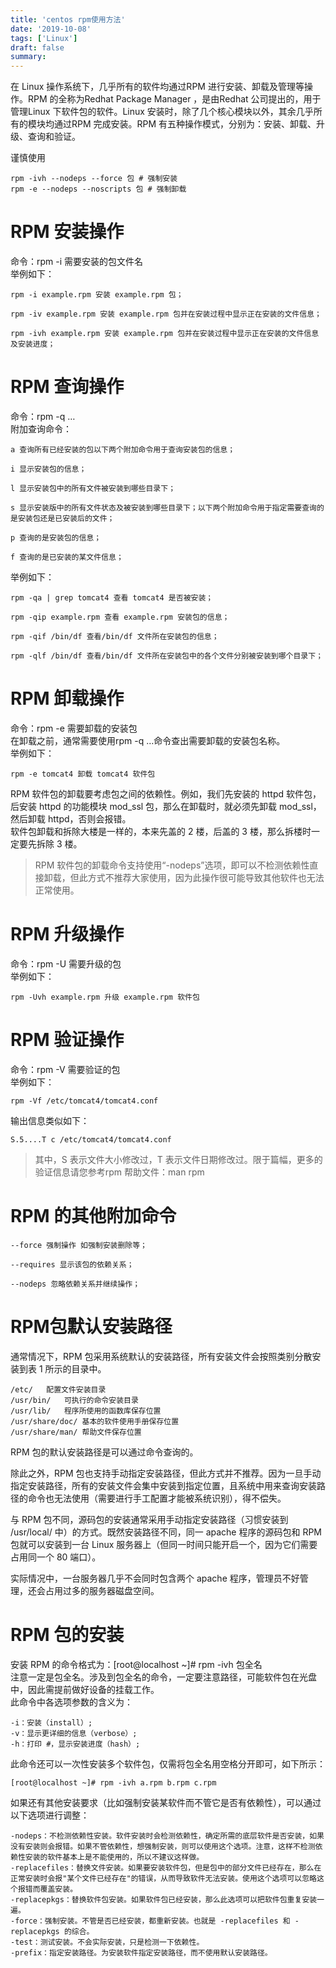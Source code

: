 ```yaml
---
title: 'centos rpm使用方法'
date: '2019-10-08'
tags: ['Linux']
draft: false
summary: 
---
```


在 Linux 操作系统下，几乎所有的软件均通过RPM 进行安装、卸载及管理等操作。RPM 的全称为Redhat Package Manager ，是由Redhat 公司提出的，用于管理Linux 下软件包的软件。Linux 安装时，除了几个核心模块以外，其余几乎所有的模块均通过RPM 完成安装。RPM 有五种操作模式，分别为：安装、卸载、升级、查询和验证。

谨慎使用
```
rpm -ivh --nodeps --force 包 # 强制安装
rpm -e --nodeps --noscripts 包 # 强制卸载
```

# RPM 安装操作
命令：rpm -i 需要安装的包文件名  
举例如下：
```
rpm -i example.rpm 安装 example.rpm 包；

rpm -iv example.rpm 安装 example.rpm 包并在安装过程中显示正在安装的文件信息；

rpm -ivh example.rpm 安装 example.rpm 包并在安装过程中显示正在安装的文件信息及安装进度；
```

# RPM 查询操作
命令：rpm -q …  
附加查询命令：
```
a 查询所有已经安装的包以下两个附加命令用于查询安装包的信息；

i 显示安装包的信息；

l 显示安装包中的所有文件被安装到哪些目录下；

s 显示安装版中的所有文件状态及被安装到哪些目录下；以下两个附加命令用于指定需要查询的是安装包还是已安装后的文件；

p 查询的是安装包的信息；

f 查询的是已安装的某文件信息；
```
举例如下：  
```
rpm -qa | grep tomcat4 查看 tomcat4 是否被安装；

rpm -qip example.rpm 查看 example.rpm 安装包的信息；

rpm -qif /bin/df 查看/bin/df 文件所在安装包的信息；

rpm -qlf /bin/df 查看/bin/df 文件所在安装包中的各个文件分别被安装到哪个目录下；
```
# RPM 卸载操作
命令：rpm -e 需要卸载的安装包  
在卸载之前，通常需要使用rpm -q …命令查出需要卸载的安装包名称。  
举例如下：
```
rpm -e tomcat4 卸载 tomcat4 软件包
```
RPM 软件包的卸载要考虑包之间的依赖性。例如，我们先安装的 httpd 软件包，后安装 httpd 的功能模块 mod_ssl 包，那么在卸载时，就必须先卸载 mod_ssl，然后卸载 httpd，否则会报错。  
软件包卸载和拆除大楼是一样的，本来先盖的 2 楼，后盖的 3 楼，那么拆楼时一定要先拆除 3 楼。  
> RPM 软件包的卸载命令支持使用“-nodeps”选项，即可以不检测依赖性直接卸载，但此方式不推荐大家使用，因为此操作很可能导致其他软件也无法正常使用。

# RPM 升级操作
命令：rpm -U 需要升级的包  
举例如下：  
```
rpm -Uvh example.rpm 升级 example.rpm 软件包
```

# RPM 验证操作
命令：rpm -V 需要验证的包  
举例如下：  
```
rpm -Vf /etc/tomcat4/tomcat4.conf
```
输出信息类似如下：  
```
S.5....T c /etc/tomcat4/tomcat4.conf
```
> 其中，S 表示文件大小修改过，T 表示文件日期修改过。限于篇幅，更多的验证信息请您参考rpm 帮助文件：man rpm

# RPM 的其他附加命令
```
--force 强制操作 如强制安装删除等；

--requires 显示该包的依赖关系；

--nodeps 忽略依赖关系并继续操作；
```

# RPM包默认安装路径
通常情况下，RPM 包采用系统默认的安装路径，所有安装文件会按照类别分散安装到表 1 所示的目录中。
```
/etc/	配置文件安装目录
/usr/bin/	可执行的命令安装目录
/usr/lib/	程序所使用的函数库保存位置
/usr/share/doc/	基本的软件使用手册保存位置
/usr/share/man/	帮助文件保存位置
```

RPM 包的默认安装路径是可以通过命令查询的。  

除此之外，RPM 包也支持手动指定安装路径，但此方式并不推荐。因为一旦手动指定安装路径，所有的安装文件会集中安装到指定位置，且系统中用来查询安装路径的命令也无法使用（需要进行手工配置才能被系统识别），得不偿失。  

与 RPM 包不同，源码包的安装通常采用手动指定安装路径（习惯安装到 /usr/local/ 中）的方式。既然安装路径不同，同一 apache 程序的源码包和 RPM 包就可以安装到一台 Linux 服务器上（但同一时间只能开启一个，因为它们需要占用同一个 80 端口）。  

实际情况中，一台服务器几乎不会同时包含两个 apache 程序，管理员不好管理，还会占用过多的服务器磁盘空间。  

# RPM 包的安装
安装 RPM 的命令格式为：[root@localhost ~]# rpm -ivh 包全名  
注意一定是包全名。涉及到包全名的命令，一定要注意路径，可能软件包在光盘中，因此需提前做好设备的挂载工作。  
此命令中各选项参数的含义为：
```
-i：安装（install）;
-v：显示更详细的信息（verbose）;
-h：打印 #，显示安装进度（hash）;
```

此命令还可以一次性安装多个软件包，仅需将包全名用空格分开即可，如下所示：
```
[root@localhost ~]# rpm -ivh a.rpm b.rpm c.rpm
```

如果还有其他安装要求（比如强制安装某软件而不管它是否有依赖性），可以通过以下选项进行调整：  
```
-nodeps：不检测依赖性安装。软件安装时会检测依赖性，确定所需的底层软件是否安装，如果没有安装则会报错。如果不管依赖性，想强制安装，则可以使用这个选项。注意，这样不检测依赖性安装的软件基本上是不能使用的，所以不建议这样做。
-replacefiles：替换文件安装。如果要安装软件包，但是包中的部分文件已经存在，那么在正常安装时会报"某个文件已经存在"的错误，从而导致软件无法安装。使用这个选项可以忽略这个报错而覆盖安装。
-replacepkgs：替换软件包安装。如果软件包已经安装，那么此选项可以把软件包重复安装一遍。
-force：强制安装。不管是否已经安装，都重新安装。也就是 -replacefiles 和 -replacepkgs 的综合。
-test：测试安装。不会实际安装，只是检测一下依赖性。
-prefix：指定安装路径。为安装软件指定安装路径，而不使用默认安装路径。
```
